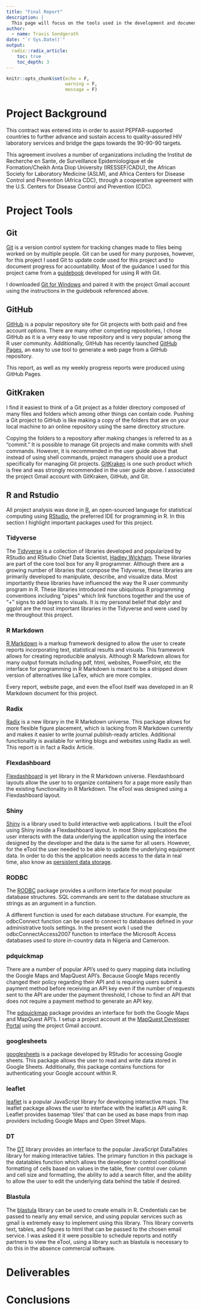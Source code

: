 ```yaml
---
title: "Final Report"
description: |
  This page will focus on the tools used in the development and documentation of this project rather than the results. Other reports will describe these results.
author:
  - name: Travis Sondgerath 
date: "`r Sys.Date()`"
output:
  radix::radix_article:
    toc: true
    toc_depth: 3
---
```


```r
knitr::opts_chunk$set(echo = F,
                      warning = F,
                      message = F)
```

# Project Background

This contract was entered into in order to assist PEPFAR-supported countries to further advance and sustain access to quality-assured HIV laboratory services and bridge the gaps towards the 90-90-90
targets.

This agreement involves a number of organizations including the Institut de Recherche en Sante, de Surveillance Epidemiologique et de Formation/Cheikh Anta Diop University (IRESSEF/CADU), the African Society for Laboratory Medicine (ASLM), and Africa Centers for Disease Control and Prevention (Africa CDC), through a cooperative agreement with the U.S. Centers for Disease Control and Prevention (CDC). 

# Project Tools

## Git

[Git](https://en.wikipedia.org/wiki/Git) is a version control system for tracking changes made to files being worked on by multiple people. Git can be used for many purposes, however, for this project I used Git to update code used for this project and to document progress for accountability. Most of the guidance I used for this project came from a [guidebook](http://happygitwithr.com/) developed for using R with Git. 

I downloaded [Git for Windows](https://gitforwindows.org/) and paired it with the project Gmail account using the instructions in the guidebook referenced above.

## GitHub

[GitHub](https://github.com/about) is a popular repository site for Git projects with both paid and free account options. There are many other competing repositories, I chose GitHub as it is a very easy to use repository and is very popular among the R user community. Additionally, GitHub has recently launched [GitHub Pages](https://help.github.com/articles/what-is-github-pages/), an easy to use tool to generate a web page from a GitHub repository. 

This report, as well as my weekly progress reports were produced using GitHub Pages.

## GitKraken

I find it easiest to think of a Git project as a folder directory composed of many files and folders which among other things can contain code. Pushing a Git project to GitHub is like making a copy of the folders that are on your local machine to an online repository using the same directory structure. 

Copying the folders to a repository after making changes is referred to as a "commit." It is possible to manage Git projects and make commits with shell commands. However, it is recommended in the user guide above that instead of using shell commands, project managers should use a product specifically for managing Git projects. [GitKraken](https://www.gitkraken.com/about) is one such product which is free and was strongly recommended in the user guide above. I associated the project Gmail account with GitKraken, GitHub, and Git.

## R and Rstudio

All project analysis was done in [R](https://www.r-project.org/about.html), an open-sourced language for statistical computing using [RStudio](https://www.rstudio.com/about/), the preferred IDE for programming in R. In this section I highlight important packages used for this project.

### Tidyverse

The [Tidyverse](https://www.tidyverse.org/) is a collection of libraries developed and popularized by RStudio and RStudio Chief Data Scientist, [Hadley Wickham](https://en.wikipedia.org/wiki/Hadley_Wickham). These libraries are part of the core tool box for any R programmer. Although there are a growing number of libraries that compose the Tidyverse, these libraries are primarily developed to manipulate, describe, and visualize data. Most importantly these libraries have influenced the way the R user community program in R. These libraries introduced now ubiquitous R programming conventions including "pipes" which link functions together and the use of "+" signs to add layers to visuals. It is my personal belief that dplyr and ggplot are the most important libraries in the Tidyverse and were used by me throughout this project. 

### R Markdown

[R Markdown](https://rmarkdown.rstudio.com/index.html) is a markup framework designed to allow the user to create reports incorporating text, statistical results and visuals. This framework allows for creating reproducible analysis. Although R Markdown allows for many output formats including pdf, html, websites, PowerPoint, etc the interface for programming in R Markdown is meant to be a stripped down version of alternatives like LaTex, which are more complex.

Every report, website page, and even the eTool itself was developed in an R Markdown document for this project. 

### Radix

[Radix](https://blog.rstudio.com/2018/09/19/radix-for-r-markdown/) is a new library in the R Markdown universe. This package allows for more flexible figure placement, which is lacking from R Markdown currently and makes it easier to write journal publish-ready articles. Additional functionality is available for writing blogs and websites using Radix as well. This report is in fact a Radix Article. 

### Flexdashboard

[Flexdashboard](https://rmarkdown.rstudio.com/flexdashboard/) is yet library in the R Markdown universe. Flexdashboard layouts allow the user to to organize containers for a page more easily than the existing functionality in R Markdown. The eTool was designed using a Flexdashboard layout. 

### Shiny

[Shiny](https://shiny.rstudio.com/) is a library used to build interactive web applications. I built the eTool using Shiny inside a Flexdashboard layout. In most Shiny applications the user interacts with the data underlying the application using the interface designed by the developer and the data is the same for all users. However, for the eTool the user needed to be able to update the underlying equipment data. In order to do this the application needs access to the data in real time, also know as [persistent data storage](https://shiny.rstudio.com/articles/persistent-data-storage.html). 

### RODBC

The [RODBC](https://cran.r-project.org/web/packages/RODBC/vignettes/RODBC.pdf) package provides a uniform interface for most popular database structures. SQL commands are sent to the database structure as strings as an argument in a function. 

A different function is used for each database structure. For example, the odbcConnect function can be used to connect to databases defined in your administrative tools settings. In the present work I used the odbcConnectAccess2007 function to interface the Microsoft Access databases used to store in-country data in Nigeria and Cameroon.   

### pdquickmap

There are a number of popular API's used to query mapping data including the Google Maps and MapQuest API's. Because Google Maps recently changed their policy regarding their API and is requiring users submit a payment method before receiving an API key even if the number of requests sent to the API are under the payment threshold, I chose to find an API that does not require a payment method to generate an API key. 

The [pdquickmap](https://github.com/tarakc02/pdquickmap) package provides an interface for both the Google Maps and MapQuest API's. I setup a project account at the [MapQuest Developer Portal](https://developer.mapquest.com/) using the project Gmail account.

### googlesheets

[googlesheets](https://cran.r-project.org/web/packages/googlesheets/vignettes/basic-usage.html) is a package developed by RStudio for accessing Google sheets. This package allows the user to read and write data stored in Google Sheets. Additionally, this package contains functions for authenticating your Google account within R.

### leaflet

[leaflet](https://rstudio.github.io/leaflet/) is a popular JavaScript library for developing interactive maps. The leaflet package allows the user to interface with the leaflet.js API using R. Leaflet provides basemap 'tiles' that can be used as base maps from map providers including Google Maps and Open Street Maps. 

### DT

The [DT](https://rstudio.github.io/DT/) library provides an interface to the popular JavaScript DataTables library for making interactive tables. The primary function in this package is the datatables function which allows the developer to control conditional formatting of cells based on values in the table, finer control over column and cell size and formatting, the ability to add a search filter, and the ability to allow the user to edit the underlying data behind the table if desired. 

### Blastula

The [blastula](https://github.com/rich-iannone/blastula) library can be used to create emails in R. Credentials can be passed to nearly any email service, and using popular services such as gmail is extremely easy to implement using this library. This library converts text, tables, and figures to html that can be passed to the chosen email service. I was asked it it were possible to schedule reports and notify partners to view the eTool, using a library such as blastula is necessary to do this in the absence commercial software. 

# Deliverables


# Conclusions







